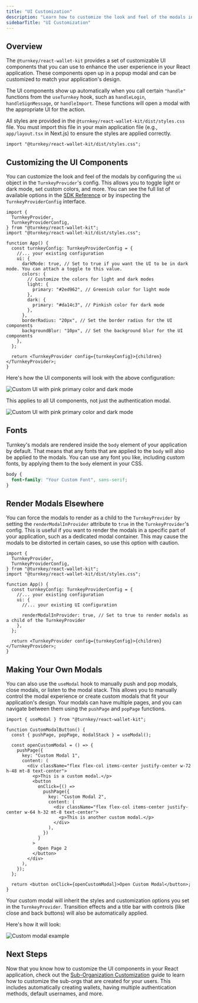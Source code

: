 ```yaml
---
title: "UI Customization"
description: "Learn how to customize the look and feel of the modals in your React app using the provided UI components."
sidebarTitle: "UI Customization"
---
```


## Overview

The `@turnkey/react-wallet-kit` provides a set of customizable UI components that you can use to enhance the user experience in your React application. These components open up in a popup modal and can be customized to match your application's design.

The UI components show up automatically when you call certain `"handle"` functions from the `useTurnkey` hook, such as `handleLogin`, `handleSignMessage`, or `handleImport`. These functions will open a modal with the appropriate UI for the action.

All styles are provided in the `@turnkey/react-wallet-kit/dist/styles.css` file. You must import this file in your main application file (e.g., `app/layout.tsx` in Next.js) to ensure the styles are applied correctly.

```tsx
import "@turnkey/react-wallet-kit/dist/styles.css";
```

## Customizing the UI Components

You can customize the look and feel of the modals by configuring the `ui` object in the `TurnkeyProvider`'s config. This allows you to toggle light or dark mode, set custom colors, and more. You can see the full list of available options in the [SDK Reference](/sdks/react/sdk-reference) or by inspecting the `TurnkeyProviderConfig` interface.

```tsx
import {
  TurnkeyProvider,
  TurnkeyProviderConfig,
} from "@turnkey/react-wallet-kit";
import "@turnkey/react-wallet-kit/dist/styles.css";

function App() {
  const turnkeyConfig: TurnkeyProviderConfig = {
    //... your existing configuration
    ui: {
      darkMode: true, // Set to true if you want the UI to be in dark mode. You can attach a toggle to this value.
      colors: {
        // Customize the colors for light and dark modes
        light: {
          primary: "#2ed962", // Greenish color for light mode
        },
        dark: {
          primary: "#da14c3", // Pinkish color for dark mode
        },
      },
      borderRadius: "20px", // Set the border radius for the UI components
      backgroundBlur: "10px", // Set the background blur for the UI components
    },
  };

  return <TurnkeyProvider config={turnkeyConfig}>{children}</TurnkeyProvider>;
}
```

Here's how the UI components will look with the above configuration:

<img
  src="/images/sdks/img/react/auth-component-dark.png"
  alt="Custom UI with pink primary color and dark mode"
/>

This applies to all UI components, not just the authentication modal.

<img
  src="/images/sdks/img/react/sign-component-dark.png"
  alt="Custom UI with pink primary color and dark mode"
/>

## Fonts

Turnkey's modals are rendered inside the `body` element of your application by default. That means that any fonts that are applied to the `body` will also be applied to the modals. You can use any font you like, including custom fonts, by applying them to the `body` element in your CSS.

```css
body {
  font-family: "Your Custom Font", sans-serif;
}
```

## Render Modals Elsewhere

You can force the modals to render as a child to the `TurnkeyProvider` by setting the `renderModalInProvider` attribute to `true` in the `TurnkeyProvider`'s config. This is useful if you want to render the modals in a specific part of your application, such as a dedicated modal container. This may cause the modals to be distorted in certain cases, so use this option with caution.

```tsx
import {
  TurnkeyProvider,
  TurnkeyProviderConfig,
} from "@turnkey/react-wallet-kit";
import "@turnkey/react-wallet-kit/dist/styles.css";

function App() {
  const turnkeyConfig: TurnkeyProviderConfig = {
    //... your existing configuration
    ui: {
      //... your existing UI configuration

      renderModalInProvider: true, // Set to true to render modals as a child of the TurnkeyProvider
    },
  };

  return <TurnkeyProvider config={turnkeyConfig}>{children}</TurnkeyProvider>;
}
```

## Making Your Own Modals

You can also use the `useModal` hook to manually push and pop modals, close modals, or listen to the modal stack. This allows you to manually control the modal experience or create custom modals that fit your application's design. Your modals can have multiple pages, and you can navigate between them using the `pushPage` and `popPage` functions.

```tsx
import { useModal } from "@turnkey/react-wallet-kit";

function CustomModalButton() {
  const { pushPage, popPage, modalStack } = useModal();

  const openCustomModal = () => {
    pushPage({
      key: "Custom Modal 1",
      content: (
        <div className="flex flex-col items-center justify-center w-72 h-48 mt-8 text-center">
          <p>This is a custom modal.</p>
          <button
            onClick={() =>
              pushPage({
                key: "Custom Modal 2",
                content: (
                  <div className="flex flex-col items-center justify-center w-64 h-32 mt-8 text-center">
                    <p>This is another custom modal.</p>
                  </div>
                ),
              })
            }
          >
            Open Page 2
          </button>
        </div>
      ),
    });
  };

  return <button onClick={openCustomModal}>Open Custom Modal</button>;
}
```

Your custom modal will inherit the styles and customization options you set in the `TurnkeyProvider`. Transition effects and a title bar with controls (like close and back buttons) will also be automatically applied.

Here's how it will look:

<img src="/images/sdks/img/react/custom-modal.gif" alt="Custom modal example" />

## Next Steps

Now that you know how to customize the UI components in your React application, check out the [Sub-Organization Customization](/sdks/react/sub-organization-customization) guide to learn how to customize the sub-orgs that are created for your users. This includes automatically creating wallets, having multiple authentication methods, default usernames, and more.
